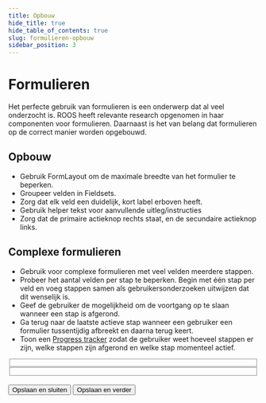 ```yaml
---
title: Opbouw
hide_title: true
hide_table_of_contents: true
slug: formulieren-opbouw
sidebar_position: 3
---
```



# Formulieren

Het perfecte gebruik van formulieren is een onderwerp dat al veel onderzocht is.
ROOS heeft relevante research opgenomen in haar componenten voor formulieren.
Daarnaast is het van belang dat formulieren op de correct manier worden opgebouwd.

## Opbouw

- Gebruik FormLayout om de maximale breedte van het formulier te beperken.
- Groupeer velden in Fieldsets.
- Zorg dat elk veld een duidelijk, kort label erboven heeft.
- Gebruik helper tekst voor aanvullende uitleg/instructies
- Zorg dat de primaire actieknop rechts staat, en de secundaire actieknop links.

## Complexe formulieren

- Gebruik voor complexe formulieren met veel velden meerdere stappen.
- Probeer het aantal velden per stap te beperken. Begin met één stap per veld en voeg stappen samen als gebruikersonderzoeken uitwijzen dat dit wenselijk is.
- Geef de gebruiker de mogelijkheid om de voortgang op te slaan wanneer een stap is afgerond.
- Ga terug naar de laatste actieve stap wanneer een gebruiker een formulier tussentijdig afbreekt en daarna terug keert.
- Toon een <a href="/rvo/docs/components/progress-tracker/" className="rvo-link">Progress tracker</a> zodat de gebruiker weet hoeveel stappen er zijn, welke stappen zijn afgerond en welke stap momenteel actief.

<ComponentExample>
  <FormLayout>
    <Fieldset legend="Uw gegevens">
      <TextInputField label="Voornaam" />
      <TextInputField label="Achternaam" />
    </Fieldset>
    <Fieldset legend="Opleiding">
      <TextInputField label="Naam instelling" />
      <TextInputField label="Plaats" />
    </Fieldset>
    <br />
    <ActionGroup>
      <Button kind="secondary">Opslaan en sluiten</Button>
      <Button className="rvo-button-group__align-right">Opslaan en verder</Button>
    </ActionGroup>
  </FormLayout>
</ComponentExample>
